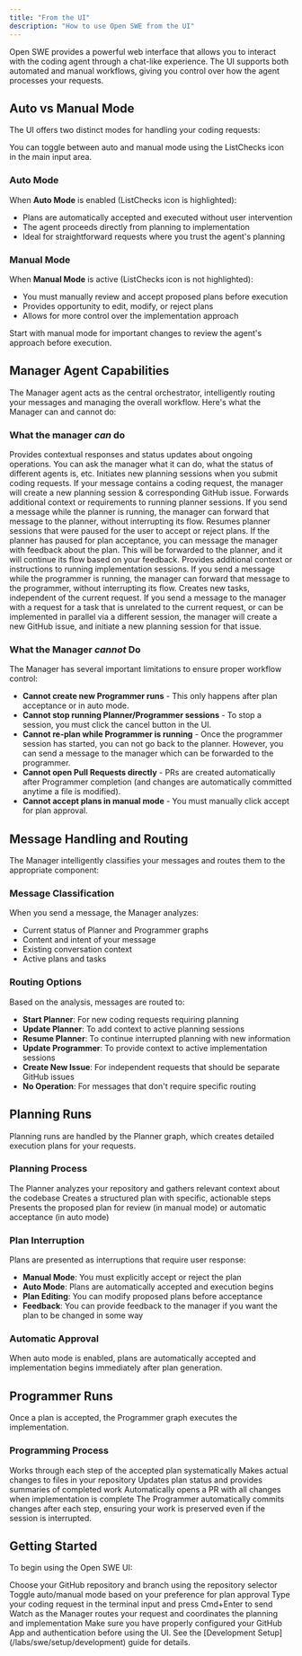 ```yaml
---
title: "From the UI"
description: "How to use Open SWE from the UI"
---
```


Open SWE provides a powerful web interface that allows you to interact with the coding agent through a chat-like experience. The UI supports both automated and manual workflows, giving you control over how the agent processes your requests.

## Auto vs Manual Mode

The UI offers two distinct modes for handling your coding requests:

<Note>
  You can toggle between auto and manual mode using the ListChecks icon
  in the main input area.
</Note>

### Auto Mode

When **Auto Mode** is enabled (ListChecks icon is highlighted):

- Plans are automatically accepted and executed without user intervention
- The agent proceeds directly from planning to implementation
- Ideal for straightforward requests where you trust the agent's planning

### Manual Mode

When **Manual Mode** is active (ListChecks icon is not highlighted):

- You must manually review and accept proposed plans before execution
- Provides opportunity to edit, modify, or reject plans
- Allows for more control over the implementation approach

<Tip>
  Start with manual mode for important changes to review the agent's approach
  before execution.
</Tip>

## Manager Agent Capabilities

The Manager agent acts as the central orchestrator, intelligently routing your messages and managing the overall workflow. Here's what the Manager can and cannot do:

### What the manager _can_ do

<Steps>
  <Step title="Respond to User Messages">
    Provides contextual responses and status updates about ongoing operations.
    You can ask the manager what it can do, what the status of different agents
    is, etc.
  </Step>
  <Step title="Create New Planning Runs">
    Initiates new planning sessions when you submit coding requests. If your
    message contains a coding request, the manager will create a new planning
    session & corresponding GitHub issue.
  </Step>
  <Step title="Send Messages to Active Planning Runs">
    Forwards additional context or requirements to running planner sessions. If
    you send a message while the planner is running, the manager can forward
    that message to the planner, without interrupting its flow.
  </Step>
  <Step title="Resume Interrupted Planners">
    Resumes planner sessions that were paused for the user to accept or reject
    plans. If the planner has paused for plan acceptance, you can message the
    manager with feedback about the plan. This will be forwarded to the planner,
    and it will continue its flow based on your feedback.
  </Step>
  <Step title="Send Messages to Active Programmer Runs">
    Provides additional context or instructions to running implementation
    sessions. If you send a message while the programmer is running, the manager
    can forward that message to the programmer, without interrupting its flow.
  </Step>
  <Step title="Create new tasks">
    Creates new tasks, independent of the current request. If you send a message
    to the manager with a request for a task that is unrelated to the current
    request, or can be implemented in parallel via a different session, the
    manager will create a new GitHub issue, and initiate a new planning session
    for that issue.
  </Step>
</Steps>

### What the Manager _cannot_ Do

<Note>
  The Manager has several important limitations to ensure proper workflow
  control:
</Note>

- **Cannot create new Programmer runs** - This only happens after plan acceptance or in auto mode.
- **Cannot stop running Planner/Programmer sessions** - To stop a session, you must click the cancel button in the UI.
- **Cannot re-plan while Programmer is running** - Once the programmer session has started, you can not go back to the planner. However, you can send a message to the manager which can be forwarded to the programmer.
- **Cannot open Pull Requests directly** - PRs are created automatically after Programmer completion (and changes are automatically committed anytime a file is modified).
- **Cannot accept plans in manual mode** - You must manually click accept for plan approval.

## Message Handling and Routing

The Manager intelligently classifies your messages and routes them to the appropriate component:

### Message Classification

When you send a message, the Manager analyzes:

- Current status of Planner and Programmer graphs
- Content and intent of your message
- Existing conversation context
- Active plans and tasks

### Routing Options

Based on the analysis, messages are routed to:

- **Start Planner**: For new coding requests requiring planning
- **Update Planner**: To add context to active planning sessions
- **Resume Planner**: To continue interrupted planning with new information
- **Update Programmer**: To provide context to active implementation sessions
- **Create New Issue**: For independent requests that should be separate GitHub issues
- **No Operation**: For messages that don't require specific routing

## Planning Runs

Planning runs are handled by the Planner graph, which creates detailed execution plans for your requests.

### Planning Process

<Steps>
  <Step title="Context Gathering">
    The Planner analyzes your repository and gathers relevant context about the
    codebase
  </Step>
  <Step title="Plan Generation">
    Creates a structured plan with specific, actionable steps
  </Step>
  <Step title="Plan Presentation">
    Presents the proposed plan for review (in manual mode) or automatic
    acceptance (in auto mode)
  </Step>
</Steps>

### Plan Interruption

Plans are presented as interruptions that require user response:

- **Manual Mode**: You must explicitly accept or reject the plan
- **Auto Mode**: Plans are automatically accepted and execution begins
- **Plan Editing**: You can modify proposed plans before acceptance
- **Feedback**: You can provide feedback to the manager if you want the plan to be changed in some way

### Automatic Approval

When auto mode is enabled, plans are automatically accepted and implementation begins immediately after plan generation.

## Programmer Runs

Once a plan is accepted, the Programmer graph executes the implementation.

### Programming Process

<Steps>
  <Step title="Plan Execution">
    Works through each step of the accepted plan systematically
  </Step>
  <Step title="Code Implementation">
    Makes actual changes to files in your repository
  </Step>
  <Step title="Progress Tracking">
    Updates plan status and provides summaries of completed work
  </Step>
  <Step title="Pull Request Creation">
    Automatically opens a PR with all changes when implementation is complete
  </Step>
</Steps>

<Note>
  The Programmer automatically commits changes after each step, ensuring your
  work is preserved even if the session is interrupted.
</Note>

## Getting Started

To begin using the Open SWE UI:

<Steps>
  <Step title="Select Repository">
    Choose your GitHub repository and branch using the repository selector
  </Step>
  <Step title="Choose Mode">
    Toggle auto/manual mode based on your preference for plan approval
  </Step>
  <Step title="Submit Request">
    Type your coding request in the terminal input and press Cmd+Enter to send
  </Step>
  <Step title="Monitor Progress">
    Watch as the Manager routes your request and coordinates the planning and
    implementation
  </Step>
</Steps>

<Note>
  Make sure you have properly configured your GitHub App and authentication
  before using the UI. See the [Development Setup](/labs/swe/setup/development)
  guide for details.
</Note>



